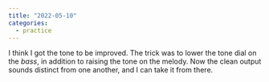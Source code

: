 ```yaml
---
title: "2022-05-10"
categories:
  - practice
---
```


I think I got the tone to be improved. The trick was to lower the tone dial on the _bass_, in addition to raising the tone on the melody. Now the clean output sounds distinct from one another, and I can take it from there.